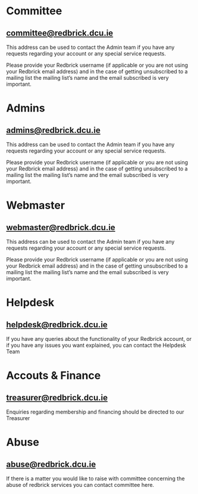 
<Layout>
<SEO title="Contact" />
<div className="Main">
<div className="Page-Section">

# Committee

## [committee@redbrick.dcu.ie](mailto:committee@redbrick.dcu.ie)

This address can be used to contact the Admin team if you have any requests
regarding your account or any special service requests.

Please provide your Redbrick username (if applicable or you are not using your
Redbrick email address) and in the case of getting unsubscribed to a mailing
list the mailing list’s name and the email subscribed is very important.

# Admins

## [admins@redbrick.dcu.ie](mailto:admins@redbrick.dcu.ie)

This address can be used to contact the Admin team if you have any requests
regarding your account or any special service requests.

Please provide your Redbrick username (if applicable or you are not using your
Redbrick email address) and in the case of getting unsubscribed to a mailing
list the mailing list’s name and the email subscribed is very important.

# Webmaster

## [webmaster@redbrick.dcu.ie](mailto:webmaster@redbrick.dcu.ie)

This address can be used to contact the Admin team if you have any requests
regarding your account or any special service requests.

Please provide your Redbrick username (if applicable or you are not using your
Redbrick email address) and in the case of getting unsubscribed to a mailing
list the mailing list’s name and the email subscribed is very important.

# Helpdesk

## [helpdesk@redbrick.dcu.ie](mailto:helpdesk@redbrick.dcu.ie)

If you have any queries about the functionality of your Redbrick account, or if
you have any issues you want explained, you can contact the Helpdesk Team

# Accouts & Finance

## [treasurer@redbrick.dcu.ie](mailto:treasurer@redbrick.dcu.ie)

Enquiries regarding membership and financing should be directed to our Treasurer

# Abuse

## [abuse@redbrick.dcu.ie](mailto:abuse@redbrick.dcu.ie)

If there is a matter you would like to raise with committee concerning the abuse
of redbrick services you can contact committee here.

</div>
</div>
</Layout>
